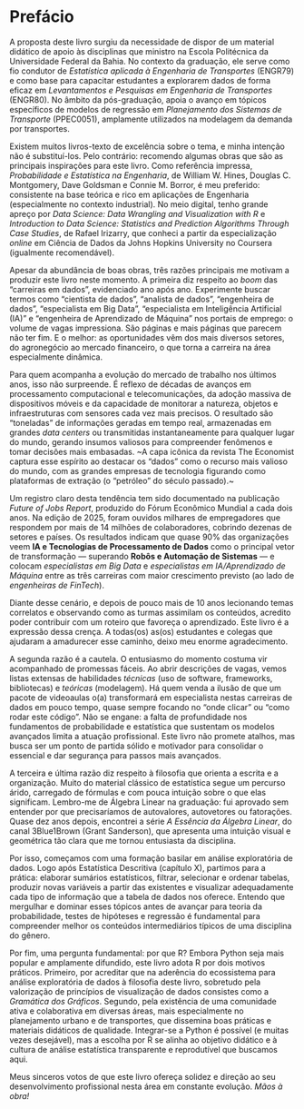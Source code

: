 # Prefácio {.unnumbered}

A proposta deste livro surgiu da necessidade de dispor de um material didático de apoio às disciplinas que ministro na Escola Politécnica da Universidade Federal da Bahia. No contexto da graduação, ele serve como fio condutor de *Estatística aplicada à Engenharia de Transportes* (ENGR79) e como base para capacitar estudantes a explorarem dados de forma eficaz em *Levantamentos e Pesquisas em Engenharia de Transportes* (ENGR80). No âmbito da pós-graduação, apoia o avanço em tópicos específicos de modelos de regressão em *Planejamento dos Sistemas de Transporte* (PPEC0051), amplamente utilizados na modelagem da demanda por transportes.

Existem muitos livros-texto de excelência sobre o tema, e minha intenção não é substituí-los. Pelo contrário: recomendo algumas obras que são as principais inspirações para este livro. Como referência impressa, *Probabilidade e Estatística na Engenharia*, de William W. Hines, Douglas C. Montgomery, Dave Goldsman e Connie M. Borror, é meu preferido: consistente na base teórica e rico em aplicações de Engenharia (especialmente no contexto industrial). No meio digital, tenho grande apreço por *Data Science: Data Wrangling and Visualization with R* e *Introduction to Data Science: Statistics and Prediction Algorithms Through Case Studies*, de Rafael Irizarry, que conheci a partir da especialização *online* em Ciência de Dados da Johns Hopkins University no Coursera (igualmente recomendável).

Apesar da abundância de boas obras, três razões principais me motivam a produzir este livro neste momento. A primeira diz respeito ao *boom* das “carreiras em dados”, evidenciado ano após ano. Experimente buscar termos como “cientista de dados”, “analista de dados”, “engenheira de dados”, “especialista em Big Data”, “especialista em Inteligência Artificial (IA)” e “engenheira de Aprendizado de Máquina” nos portais de emprego: o volume de vagas impressiona. São páginas e mais páginas que parecem não ter fim. E o melhor: as oportunidades vêm dos mais diversos setores, do agronegócio ao mercado financeiro, o que torna a carreira na área especialmente dinâmica.

Para quem acompanha a evolução do mercado de trabalho nos últimos anos, isso não surpreende. É reflexo de décadas de avanços em processamento computacional e telecomunicações, da adoção massiva de dispositivos móveis e da capacidade de monitorar a natureza, objetos e infraestruturas com sensores cada vez mais precisos. O resultado são “toneladas” de informações geradas em tempo real, armazenadas em grandes *data centers* ou transmitidas instantaneamente para qualquer lugar do mundo, gerando insumos valiosos para compreender fenômenos e tomar decisões mais embasadas. ~A capa icônica da revista The Economist captura esse espírito ao destacar os “dados” como o recurso mais valioso do mundo, com as grandes empresas de tecnologia figurando como plataformas de extração (o “petróleo” do século passado).~

Um registro claro desta tendência tem sido documentado na publicação  *Future of Jobs Report*, produzido do Fórum Econômico Mundial a cada dois anos. Na edição de 2025, foram ouvidos milhares de empregadores que respondem por mais de 14 milhões de colaboradores, cobrindo dezenas de setores e países. Os resultados indicam que quase 90% das organizações veem **IA e Tecnologias de Processamento de Dados** como o principal vetor de transformação — superando **Robôs e Automação de Sistemas** — e colocam *especialistas em Big Data* e *especialistas em IA/Aprendizado de Máquina* entre as três carreiras com maior crescimento previsto (ao lado de *engenheiras de FinTech*).

Diante desse cenário, e depois de pouco mais de 10 anos lecionando temas correlatos e observando como as turmas assimilam os conteúdos, acredito poder contribuir com um roteiro que favoreça o aprendizado. Este livro é a expressão dessa crença. A todas(os) as(os) estudantes e colegas que ajudaram a amadurecer esse caminho, deixo meu enorme agradecimento.

A segunda razão é a cautela. O entusiasmo do momento costuma vir acompanhado de promessas fáceis. Ao abrir descrições de vagas, vemos listas extensas de habilidades *técnicas* (uso de software, frameworks, bibliotecas) e *teóricas* (modelagem). Há quem venda a ilusão de que um pacote de videoaulas o(a) transformará em especialista nestas carreiras de dados em pouco tempo, quase sempre focando no “onde clicar” ou “como rodar este código”. Não se engane: a falta de profundidade nos fundamentos de probabilidade e estatística que sustentam os modelos avançados limita a atuação profissional. Este livro não promete atalhos, mas busca ser um ponto de partida sólido e motivador para consolidar o essencial e dar segurança para passos mais avançados.

A terceira e última razão diz respeito à filosofia que orienta a escrita e a organização. Muito do material clássico de estatística segue um percurso árido, carregado de fórmulas e com pouca intuição sobre o que elas significam. Lembro-me de Álgebra Linear na graduação: fui aprovado sem entender por que precisaríamos de autovalores, autovetores ou fatorações. Quase dez anos depois, encontrei a série *A Essência da Álgebra Linear*, do canal 3Blue1Brown (Grant Sanderson), que apresenta uma intuição visual e geométrica tão clara que me tornou entusiasta da disciplina.

Por isso, começamos com uma formação basilar em análise exploratória de dados. Logo após Estatística Descritiva (capítulo X), partimos para a prática: elaborar sumários estatísticos, filtrar, selecionar e ordenar tabelas, produzir novas variáveis a partir das existentes e visualizar adequadamente cada tipo de informação que a tabela de dados nos oferece. Entendo que mergulhar e dominar esses tópicos antes de avançar para teoria da probabilidade, testes de hipóteses e regressão é fundamental para compreender melhor os conteúdos intermediários típicos de uma disciplina do gênero.

Por fim, uma pergunta fundamental: por que R? Embora Python seja mais popular e amplamente difundido, este livro adota R por dois motivos práticos. Primeiro, por acreditar que na aderência do ecossistema para análise exploratória de dados à filosofia deste livro, sobretudo pela valorização de princípios de visualização de dados consistes como a *Gramática dos Gráficos*. Segundo, pela existência de uma comunidade ativa e colaborativa em diversas áreas, mais especialmente no planejamento urbano e de transportes, que dissemina boas práticas e materiais didáticos de qualidade. Integrar-se a Python é possível (e muitas vezes desejável), mas a escolha por R se alinha ao objetivo didático e à cultura de análise estatística transparente e reprodutível que buscamos aqui.


Meus sinceros votos de que este livro ofereça solidez e direção ao seu desenvolvimento profissional nesta área em constante evolução. *Mãos à obra!*

